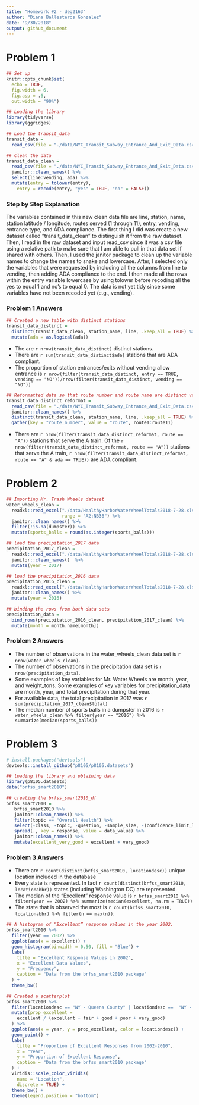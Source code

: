 ```yaml
---
title: "Homework #2 - deg2163"
author: "Diana Ballesteros Gonzalez"
date: "9/30/2018"
output: github_document
---
```


# **Problem 1**
```r
## Set up 
knitr::opts_chunk$set(
  echo = TRUE,
  fig.width = 6,
  fig.asp = .6,
  out.width = "90%")
```


```r
## Loading the library
library(tidyverse)
library(ggridges)
```

```r
## Load the transit_data
transit_data = 
  read_csv(file = "./data/NYC_Transit_Subway_Entrance_And_Exit_Data.csv", col_types = "cccddcccccccccccccccccccccccddcc")

## Clean the data 
transit_data_clean = 
  read_csv(file = "./data/NYC_Transit_Subway_Entrance_And_Exit_Data.csv", col_types = "cccddcccccccccccccccccccccccddcc") %>% 
  janitor::clean_names() %>% 
  select(line:vending, ada) %>% 
  mutate(entry = tolower(entry),
    entry = recode(entry, "yes" = TRUE, "no" = FALSE))
```

### Step by Step Explanation
The variables contained in this new clean data file are line, station, name, station latitude / longitude, routes served (1 through 11), entry, vending, entrance type, and ADA compliance. The first thing I did was create a new dataset called "transit_data_clean" to distinguish it from the raw dataset. Then, I read in the raw dataset and input read_csv since it was a csv file using a relative path to make sure that I am able to pull in that data set if shared with others. Then, I used the janitor package to clean up the variable names to change the names to snake and lowercase. After, I selected only the variables that were requested by including all the columns from line to vending, then adding ADA compliance to the end. I then made all the rows within the entry variable lowercase by using tolower before recoding all the yes to equal 1 and no's to equal 0. The data is not yet tidy since some variables have not been recoded yet (e.g., vending).

### Problem 1 Answers
```r
## Created a new table with distinct stations 
transit_data_distinct = 
  distinct(transit_data_clean, station_name, line, .keep_all = TRUE) %>% 
  mutate(ada = as.logical(ada))
```
* The are `r nrow(transit_data_distinct)` distinct stations. 
* There are `r sum(transit_data_distinct$ada)` stations that are ADA compliant.
* The proportion of station entrances/exits without vending allow entrance is 
`r nrow(filter(transit_data_distinct, entry == TRUE, vending == "NO"))/nrow(filter(transit_data_distinct, vending == "NO"))`

```r
## Reformatted data so that route number and route name are distinct variables. 
transit_data_distinct_reformat = 
  read_csv(file = "./data/NYC_Transit_Subway_Entrance_And_Exit_Data.csv") %>% 
  janitor::clean_names() %>% 
  distinct(transit_data_clean, station_name, line, .keep_all = TRUE) %>% 
  gather(key = "route_number", value = "route", route1:route11)
```

* There are `r nrow(filter(transit_data_distinct_reformat, route == "A"))` stations that serve the A train. Of the `r nrow(filter(transit_data_distinct_reformat, route == "A"))` stations that serve the A train, `r nrow(filter(transit_data_distinct_reformat, route == "A" & ada == TRUE))` are ADA compliant. 

# **Problem 2**
```r

## Importing Mr. Trash Wheels dataset
water_wheels_clean = 
  readxl::read_excel("./data/HealthyHarborWaterWheelTotals2018-7-28.xlsx", sheet = 1, 
                     range = "A2:N336") %>% 
  janitor::clean_names() %>% 
  filter(!is.na(dumpster)) %>% 
  mutate(sports_balls = round(as.integer(sports_balls)))
```

```r
## load the precipitation_2017 data 
precipitation_2017_clean = 
  readxl::read_excel("./data/HealthyHarborWaterWheelTotals2018-7-28.xlsx", sheet = 4, range = "A2:B14") %>% 
  janitor::clean_names()  %>% 
  mutate(year = 2017)

## load the precipitation_2016 data 
precipitation_2016_clean = 
  readxl::read_excel("./data/HealthyHarborWaterWheelTotals2018-7-28.xlsx", sheet = 5, range = "A2:B14") %>% 
  janitor::clean_names() %>% 
  mutate(year = 2016)

## binding the rows from both data sets 
precipitation_data = 
  bind_rows(precipitation_2016_clean, precipitation_2017_clean) %>% 
  mutate(month = month.name[month])
```

### Problem 2 Answers
* The number of observations in the water_wheels_clean data set is `r nrow(water_wheels_clean)`.
* The number of observations in the precipitation data set is `r nrow(precipitation_data)`.
* Some examples of key variables for Mr. Water Wheels are month, year, and weight_tons. Some examples of key variables for precipitation_data are month, year, and total precipitation during that year. 
* For available data, the total precipitation in 2017 was `r sum(precipitation_2017_clean$total)`
* The median number of sports balls in a dumpster in 2016 is `r water_wheels_clean %>% filter(year == "2016") %>% summarize(median(sports_balls))` 


# **Problem 3**
```r
# install.packages("devtools")
devtools::install_github("p8105/p8105.datasets")

## loading the library and obtaining data
library(p8105.datasets)
data("brfss_smart2010")

## creating the brfss_smart2010_df
brfss_smart2010 = 
   brfss_smart2010 %>% 
   janitor::clean_names() %>% 
   filter(topic == "Overall Health") %>% 
   select(-class, -topic, -question, -sample_size, -(confidence_limit_low:geo_location)) %>% 
   spread(., key = response, value = data_value) %>%
   janitor::clean_names() %>% 
   mutate(excellent_very_good = excellent + very_good)
```

### Problem 3 Answers
* There are `r count(distinct(brfss_smart2010, locationdesc))` unique location included in the database
* Every state is represented. In fact `r count(distinct(brfss_smart2010, locationabbr))` states (including Washington DC) are represented. 
* The median of the “Excellent” response value is `r brfss_smart2010 %>% filter(year == 2002) %>% summarize(median(excellent, na.rm = TRUE))`
* The state that is observed the most is `r count(brfss_smart2010, locationabbr) %>% filter(n == max(n))`.

```r
## A histogram of “Excellent” response values in the year 2002.
brfss_smart2010 %>% 
  filter(year == 2002) %>% 
  ggplot(aes(x = excellent)) + 
  geom_histogram(binwidth = 0.50, fill = "Blue") + 
  labs(
    title = "Excellent Response Values in 2002",
    x = "Excellent Data Values",
    y = "Frequency",
    caption = "Data from the brfss_smart2010 package"
  ) + 
  theme_bw() 

## Created a scatterplot
brfss_smart2010 %>% 
  filter(locationdesc == "NY - Queens County" | locationdesc ==  "NY - New York County") %>% 
  mutate(prop_excellent =  
    excellent / (excellent + fair + good + poor + very_good)
  ) %>% 
  ggplot(aes(x = year, y = prop_excellent, color = locationdesc)) +
  geom_point() + 
  labs(
    title = "Proportion of Excellent Responses from 2002-2010",
    x = "Year",
    y = "Proportion of Excellent Response",
    caption = "Data from the brfss_smart2010 package"
  ) + 
  viridis::scale_color_viridis(
    name = "Location", 
    discrete = TRUE) + 
  theme_bw() + 
  theme(legend.position = "bottom")
```

